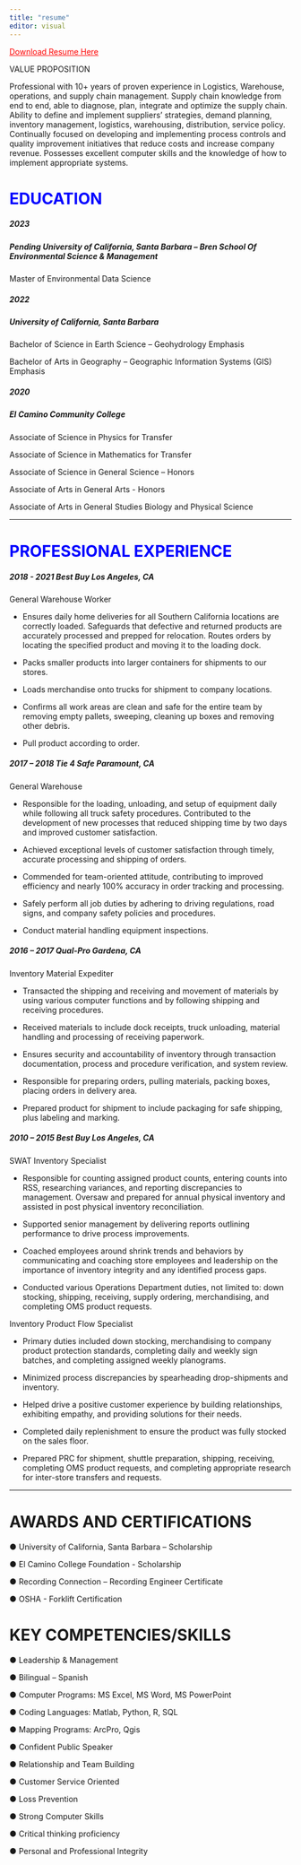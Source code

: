 ```yaml
---
title: "resume"
editor: visual
---
```


[Download Resume Here](resume22.docx){style="color: red"}

VALUE PROPOSITION

Professional with 10+ years of proven experience in Logistics, Warehouse, operations, and supply chain management. Supply chain knowledge from end to end, able to diagnose, plan, integrate and optimize the supply chain. Ability to define and implement suppliers' strategies, demand planning, inventory management, logistics, warehousing, distribution, service policy. Continually focused on developing and implementing process controls and quality improvement initiatives that reduce costs and increase company revenue. Possesses excellent computer skills and the knowledge of how to implement appropriate systems.

# EDUCATION {style="color: blue"}

##### 2023

##### Pending University of California, Santa Barbara -- Bren School Of Environmental Science & Management

Master of Environmental Data Science

##### 2022

##### University of California, Santa Barbara

Bachelor of Science in Earth Science -- Geohydrology Emphasis

Bachelor of Arts in Geography -- Geographic Information Systems (GIS) Emphasis

##### 2020

##### El Camino Community College

Associate of Science in Physics for Transfer

Associate of Science in Mathematics for Transfer

Associate of Science in General Science -- Honors

Associate of Arts in General Arts - Honors

Associate of Arts in General Studies Biology and Physical Science

------------------------------------------------------------------------

# PROFESSIONAL EXPERIENCE {style="color: blue"}

##### 2018 - 2021 Best Buy Los Angeles, CA

General Warehouse Worker

-   Ensures daily home deliveries for all Southern California locations are correctly loaded. Safeguards that defective and returned products are accurately processed and prepped for relocation. Routes orders by locating the specified product and moving it to the loading dock.

-   Packs smaller products into larger containers for shipments to our stores.

-   Loads merchandise onto trucks for shipment to company locations.

-   Confirms all work areas are clean and safe for the entire team by removing empty pallets, sweeping, cleaning up boxes and removing other debris.

-   Pull product according to order.

##### 2017 -- 2018 Tie 4 Safe Paramount, CA

General Warehouse

-   Responsible for the loading, unloading, and setup of equipment daily while following all truck safety procedures. Contributed to the development of new processes that reduced shipping time by two days and improved customer satisfaction.

-   Achieved exceptional levels of customer satisfaction through timely, accurate processing and shipping of orders.

-   Commended for team-oriented attitude, contributing to improved efficiency and nearly 100% accuracy in order tracking and processing.

-   Safely perform all job duties by adhering to driving regulations, road signs, and company safety policies and procedures.

-   Conduct material handling equipment inspections.

##### 2016 -- 2017 Qual-Pro Gardena, CA

Inventory Material Expediter

-   Transacted the shipping and receiving and movement of materials by using various computer functions and by following shipping and receiving procedures.

-   Received materials to include dock receipts, truck unloading, material handling and processing of receiving paperwork.

-   Ensures security and accountability of inventory through transaction documentation, process and procedure verification, and system review.

-   Responsible for preparing orders, pulling materials, packing boxes, placing orders in delivery area.

-   Prepared product for shipment to include packaging for safe shipping, plus labeling and marking.

##### 2010 -- 2015 Best Buy Los Angeles, CA

SWAT Inventory Specialist

-   Responsible for counting assigned product counts, entering counts into RSS, researching variances, and reporting discrepancies to management. Oversaw and prepared for annual physical inventory and assisted in post physical inventory reconciliation.

-   Supported senior management by delivering reports outlining performance to drive process improvements.

-   Coached employees around shrink trends and behaviors by communicating and coaching store employees and leadership on the importance of inventory integrity and any identified process gaps.

-   Conducted various Operations Department duties, not limited to: down stocking, shipping, receiving, supply ordering, merchandising, and completing OMS product requests.

Inventory Product Flow Specialist

-   Primary duties included down stocking, merchandising to company product protection standards, completing daily and weekly sign batches, and completing assigned weekly planograms.

-   Minimized process discrepancies by spearheading drop-shipments and inventory.

-   Helped drive a positive customer experience by building relationships, exhibiting empathy, and providing solutions for their needs.

-   Completed daily replenishment to ensure the product was fully stocked on the sales floor.

-   Prepared PRC for shipment, shuttle preparation, shipping, receiving, completing OMS product requests, and completing appropriate research for inter-store transfers and requests.

------------------------------------------------------------------------

# AWARDS AND CERTIFICATIONS

● University of California, Santa Barbara -- Scholarship

● El Camino College Foundation - Scholarship

● Recording Connection -- Recording Engineer Certificate

● OSHA - Forklift Certification

# KEY COMPETENCIES/SKILLS

● Leadership & Management

● Bilingual -- Spanish

● Computer Programs: MS Excel, MS Word, MS PowerPoint

● Coding Languages: Matlab, Python, R, SQL

● Mapping Programs: ArcPro, Qgis

● Confident Public Speaker

● Relationship and Team Building

● Customer Service Oriented

● Loss Prevention

● Strong Computer Skills

● Critical thinking proficiency

● Personal and Professional Integrity
